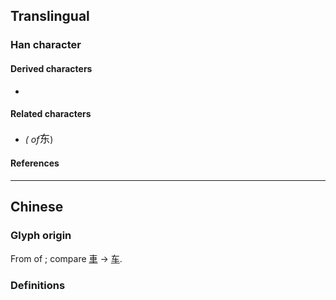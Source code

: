 {{also|乐|车|示|車|東|𫠣}}
{{character info}}

==Translingual==
{{stroke order|strokes=5}}

===Han character===
{{Han char|rn=1|rad=一|as=04|sn=5|four=40904|canj=KD|ids=⿻⿻一𠃋小}}

====Derived characters====
* {{l|mul|[[㑈]], [[冻]], [[𪣆]], [[𫹼]], [[陈]], [[胨]], [[栋]], [[𬟽]], [[𭺻]], [[𬢈]], [[鸫]], [[岽]], [[𣱝]], [[𭓎]]}}

====Related characters====
* {{l|mul|[[東]]}} ''({{w|Traditional Chinese|Traditional form}} of ''<big>东</big>)

====References====
{{Han ref|kx=0078.021|hdz=10017.050|uh=4E1C}}

----

==Chinese==

===Glyph origin===
From {{w|cursive script (East Asia)|cursive script}} of {{l|zh|東}}; compare [[車]] → [[车]].

===Definitions===
{{zh-see|東}}